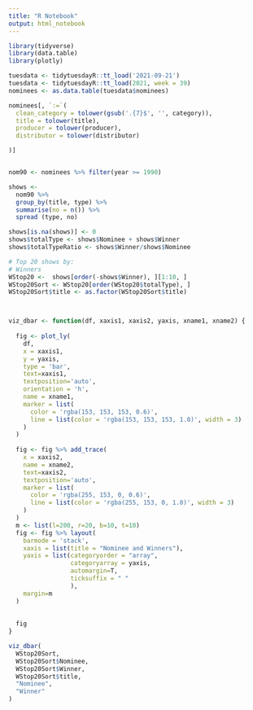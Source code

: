 ```yaml
---
title: "R Notebook"
output: html_notebook
---
```


```r
library(tidyverse)
library(data.table)
library(plotly)
```

```r

tuesdata <- tidytuesdayR::tt_load('2021-09-21')
tuesdata <- tidytuesdayR::tt_load(2021, week = 39)
nominees <- as.data.table(tuesdata$nominees)
```

```r
nominees[, `:=`(
  clean_category = tolower(gsub('.{7}$', '', category)),
  title = tolower(title),
  producer = tolower(producer),
  distributor = tolower(distributor)

)]


nom90 <- nominees %>% filter(year >= 1990)
```


```r


shows <-
  nom90 %>%
  group_by(title, type) %>%
  summarise(no = n()) %>%
  spread (type, no)

shows[is.na(shows)] <- 0
shows$totalType <- shows$Nominee + shows$Winner
shows$totalTypeRatio <- shows$Winner/shows$Nominee

# Top 20 shows by:
# Winners
WStop20 <-  shows[order(-shows$Winner), ][1:10, ]
WStop20Sort <- WStop20[order(WStop20$totalType), ]
WStop20Sort$title <- as.factor(WStop20Sort$title)



viz_dbar <- function(df, xaxis1, xaxis2, yaxis, xname1, xname2) {
  
  fig <- plot_ly(
    df,
    x = xaxis1,
    y = yaxis,
    type = 'bar',
    text=xaxis1,
    textposition='auto',
    orientation = 'h',
    name = xname1,
    marker = list(
      color = 'rgba(153, 153, 153, 0.6)',
      line = list(color = 'rgba(153, 153, 153, 1.0)', width = 3)
    )
  )
  
  fig <- fig %>% add_trace(
    x = xaxis2,
    name = xname2,
    text=xaxis2,
    textposition='auto',
    marker = list(
      color = 'rgba(255, 153, 0, 0.6)',
      line = list(color = 'rgba(255, 153, 0, 1.0)', width = 3)
    )
  )
  m <- list(l=200, r=20, b=10, t=10)
  fig <- fig %>% layout(
    barmode = 'stack',
    xaxis = list(title = "Nominee and Winners"),
    yaxis = list(categoryorder = "array",
                 categoryarray = yaxis,
                 automargin=T,
                 ticksuffix = " "
                 ),
    margin=m
  )
  
  
  fig
}

viz_dbar(
  WStop20Sort,
  WStop20Sort$Nominee,
  WStop20Sort$Winner,
  WStop20Sort$title,
  "Nominee",
  "Winner"
)

```

```r



```